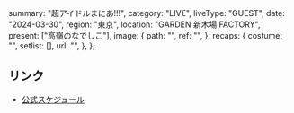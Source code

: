   summary: "超アイドルまにあ!!!",
  category: "LIVE",
  liveType: "GUEST",
  date: "2024-03-30",
  region: "東京",
  location: "GARDEN 新木場 FACTORY",
  present: ["高嶺のなでしこ"],
  image: {
    path: "",
    ref: "",
  },
  recaps: {
    costume: "",
    setlist: [],
    url: "",
  },
};

## リンク

- [公式スケジュール](https://takanenonadeshiko.jp/?p=1907)
